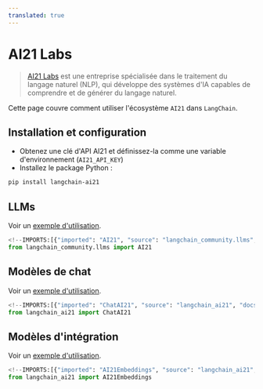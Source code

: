 ```yaml
---
translated: true
---
```


# AI21 Labs

>[AI21 Labs](https://www.ai21.com/about) est une entreprise spécialisée dans le traitement du langage naturel (NLP), qui développe des systèmes d'IA capables de comprendre et de générer du langage naturel.

Cette page couvre comment utiliser l'écosystème `AI21` dans `LangChain`.

## Installation et configuration

- Obtenez une clé d'API AI21 et définissez-la comme une variable d'environnement (`AI21_API_KEY`)
- Installez le package Python :

```bash
pip install langchain-ai21
```

## LLMs

Voir un [exemple d'utilisation](/docs/integrations/llms/ai21).

```python
<!--IMPORTS:[{"imported": "AI21", "source": "langchain_community.llms", "docs": "https://api.python.langchain.com/en/latest/llms/langchain_community.llms.ai21.AI21.html", "title": "AI21 Labs"}]-->
from langchain_community.llms import AI21
```

## Modèles de chat

Voir un [exemple d'utilisation](/docs/integrations/chat/ai21).

```python
<!--IMPORTS:[{"imported": "ChatAI21", "source": "langchain_ai21", "docs": "https://api.python.langchain.com/en/latest/chat_models/langchain_ai21.chat_models.ChatAI21.html", "title": "AI21 Labs"}]-->
from langchain_ai21 import ChatAI21
```

## Modèles d'intégration

Voir un [exemple d'utilisation](/docs/integrations/text_embedding/ai21).

```python
<!--IMPORTS:[{"imported": "AI21Embeddings", "source": "langchain_ai21", "docs": "https://api.python.langchain.com/en/latest/embeddings/langchain_ai21.embeddings.AI21Embeddings.html", "title": "AI21 Labs"}]-->
from langchain_ai21 import AI21Embeddings
```

